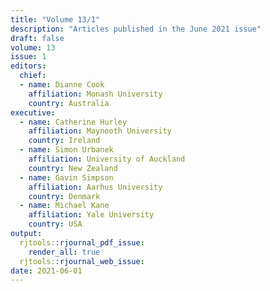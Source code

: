 ```yaml
---
title: "Volume 13/1"
description: "Articles published in the June 2021 issue"
draft: false
volume: 13
issue: 1
editors:
  chief:
  - name: Dianne Cook
    affiliation: Monash University
    country: Australia
executive:
  - name: Catherine Hurley
    affiliation: Maynooth University
    country: Ireland
  - name: Simon Urbanek
    affiliation: University of Auckland
    country: New Zealand
  - name: Gavin Simpson
    affiliation: Aarhus University
    country: Denmark
  - name: Michael Kane
    affiliation: Yale University
    country: USA
output:
  rjtools::rjournal_pdf_issue:
    render_all: true
  rjtools::rjournal_web_issue:
date: 2021-06-01
---
```

  
  
